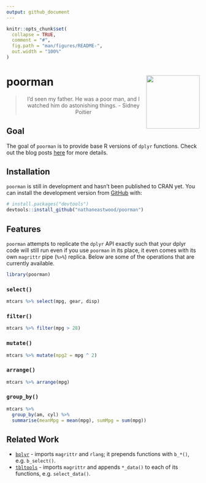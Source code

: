 ```yaml
---
output: github_document
---
```


<!-- README.md is generated from README.Rmd. Please edit that file -->

```r
knitr::opts_chunk$set(
  collapse = TRUE,
  comment = "#",
  fig.path = "man/figures/README-",
  out.width = "100%"
)
```

# poorman <a href='https://nathaneastwood.github.io/tags/poorman/'><img src='man/figures/logo.png' align="right" height="139" /></a>

<blockquote align="center">
  I'd seen my father. He was a poor man, and I watched him do astonishing things.
    - Sidney Poitier
</blockquote>

## Goal

The goal of `poorman` is to provide base R versions of `dplyr` functions. Check out the blog posts [here](https://nathaneastwood.github.io/tags/poorman/) for more details.

## Installation

`poorman` is still in development and hasn't been published to CRAN yet. You can install the development version from [GitHub](https://github.com/) with:

``` r
# install.packages("devtools")
devtools::install_github("nathaneastwood/poorman")
```

## Features

`poorman` attempts to replicate the `dplyr` API exactly such that your dplyr code will still run even if you use `poorman` in its place, it even comes with its own `magrittr` pipe (`%>%`) replica. Below are some of the operations that are currently available.

```r
library(poorman)
```

### `select()`

```r
mtcars %>% select(mpg, gear, disp)
```

### `filter()`

```r
mtcars %>% filter(mpg > 28)
```

### `mutate()`

```r
mtcars %>% mutate(mpg2 = mpg ^ 2)
```

### `arrange()`

```r
mtcars %>% arrange(mpg)
```

### `group_by()`

```r
mtcars %>%
  group_by(am, cyl) %>%
  summarise(meanMpg = mean(mpg), sumMpg = sum(mpg))
```

## Related Work

* [`bplyr`](https://github.com/yonicd/bplyr) - imports `magrittr` and `rlang`; it prepends functions with `b_*()`, e.g. `b_select()`.
* [`tbltools`](https://github.com/mkearney/tbltools) - imports `magrittr` and appends `*_data()` to each of its functions, e.g. `select_data()`.
